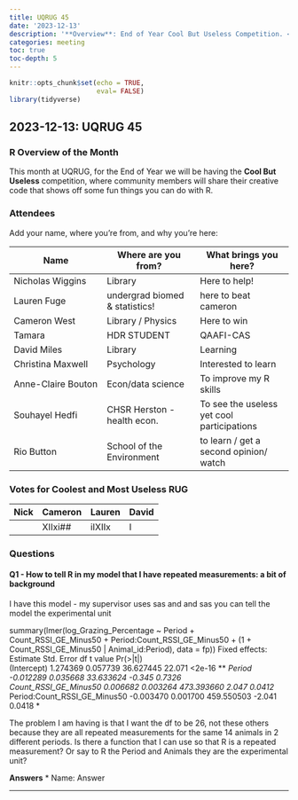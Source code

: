 ```yaml
---
title: UQRUG 45
date: '2023-12-13'
description: '**Overview**: End of Year Cool But Useless Competition. <br /> **Questions**: lmer model'
categories: meeting
toc: true
toc-depth: 5
---
```


```r
knitr::opts_chunk$set(echo = TRUE,
                      eval= FALSE)
library(tidyverse)

```

## 2023-12-13: UQRUG 45

### R Overview of the Month

This month at UQRUG, for the End of Year we will be having the **Cool But Useless** competition, where community members will share their creative code that shows off some fun things you can do with R.

### Attendees

Add your name, where you're from, and why you're here:

| Name | Where are you from? | What brings you here? |
|------------------------|------------------------|------------------------|
| Nicholas Wiggins | Library | Here to help! |
| Lauren Fuge | undergrad biomed & statistics! | here to beat cameron |
| Cameron West | Library / Physics | Here to win |
| Tamara | HDR STUDENT | QAAFI-CAS |
| David Miles | Library | Learning |
| Christina Maxwell | Psychology | Interested to learn |
| Anne-Claire Bouton | Econ/data science | To improve my R skills |
| Souhayel Hedfi | CHSR Herston - health econ. | To see the useless yet cool participations |
| Rio Button | School of the Environment | to learn / get a second opinion/ watch |

### Votes for Coolest and Most Useless RUG

| Nick | Cameron | Lauren | David |
|------|---------|--------|-------|
|      | XIIxi## | iIXIIx | I     |

### Questions

#### Q1 - How to tell R in my model that I have repeated measurements: a bit of background

I have this model - my supervisor uses sas and and sas you can tell the model the experimental unit

summary(lmer(log_Grazing_Percentage \~ Period + Count_RSSI_GE_Minus50 + Period:Count_RSSI_GE_Minus50 + (1 + Count_RSSI_GE_Minus50 \| Animal_id:Period), data = fp)) Fixed effects: Estimate Std. Error df t value Pr(\>\|t\|)\
(Intercept) 1.274369 0.057739 36.627445 22.071 \<2e-16 \*\* *Period -0.012289 0.035668 33.633624 -0.345 0.7326\
Count_RSSI_GE_Minus50 0.006682 0.003264 473.393660 2.047 0.0412* \
Period:Count_RSSI_GE_Minus50 -0.003470 0.001700 459.550503 -2.041 0.0418 \*

The problem I am having is that I want the df to be 26, not these others because they are all repeated measurements for the same 14 animals in 2 different periods. Is there a function that I can use so that R is a repeated measurement? Or say to R the Period and Animals they are the experimental unit?

**Answers** \* Name: Answer

------------------------------------------------------------------------
